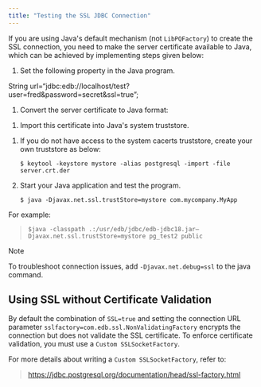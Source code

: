 ```yaml
---
title: "Testing the SSL JDBC Connection"
---
```


<div id="testing_the_ssl_jdbc_connection" class="registered_link"></div>


If you are using Java's default mechanism (not `LibPQFactory`) to create the SSL connection, you need to make the server certificate available to Java, which can be achieved by implementing steps given below:

1.  Set the following property in the Java program.

String url=“jdbc:edb://localhost/test?user=fred&password=secret&ssl=true”;

1.  Convert the server certificate to Java format:

<!-- -->

1.  Import this certificate into Java's system truststore.

<!-- -->

1.  If you do not have access to the system cacerts truststore, create your own truststore as below:

    ``` text
    $ keytool -keystore mystore -alias postgresql -import -file server.crt.der
    ```

2.  Start your Java application and test the program.

    ``` text
    $ java -Djavax.net.ssl.trustStore=mystore com.mycompany.MyApp
    ```

For example:

> ``` text
> $java -classpath .:/usr/edb/jdbc/edb-jdbc18.jar–
> Djavax.net.ssl.trustStore=mystore pg_test2 public
> ```

<div class="note">

<div class="title">

Note

</div>

To troubleshoot connection issues, add `-Djavax.net.debug=ssl` to the java command.

</div>

## Using SSL without Certificate Validation



By default the combination of `SSL=true` and setting the connection URL parameter `sslfactory=com.edb.ssl.NonValidatingFactory` encrypts the connection but does not validate the SSL certificate. To enforce certificate validation, you must use a `Custom SSLSocketFactory`.

For more details about writing a `Custom SSLSocketFactory`, refer to:

> <https://jdbc.postgresql.org/documentation/head/ssl-factory.html>
